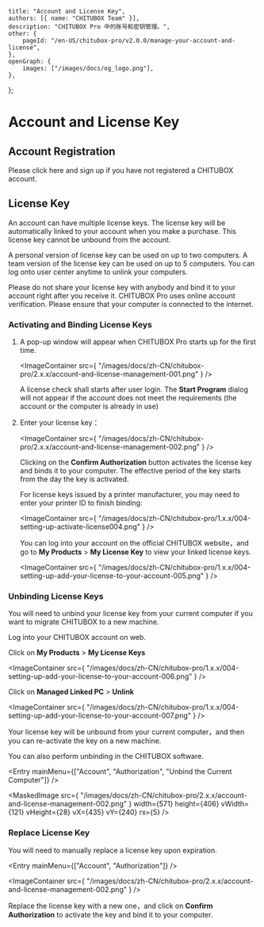 
	title: "Account and License Key",
	authors: [{ name: "CHITUBOX Team" }],
	description: "CHITUBOX Pro 中的账号和密钥管理。",
	other: {
		pageId: "/en-US/chitubox-pro/v2.0.0/manage-your-account-and-license",
	},
	openGraph: {
		images: ["/images/docs/og_logo.png"],
	},
};

# Account and License Key

## Account Registration

Please click<NextLink href="https://cc.chitubox.com/register"> here </NextLink>and sign up if you have not registered a CHITUBOX account.

## License Key

An account can have multiple license keys. The license key will be automatically linked to your account when you make a purchase. This license key cannot be unbound from the account.

A personal version of license key can be used on up to two computers. A team version of the license key can be used on up to 5 computers. You can log onto user center anytime to unlink your computers.

<Admonition type="danger" title="Warning">
	Please do not share your license key with anybody and bind it to your account right after you receive it.
</Admonition>

<Admonition type="note" title="Attention">
	CHITUBOX Pro uses online account verification. Please ensure that your computer is connected to the internet.
</Admonition>

### Activating and Binding License Keys

1. A pop-up window will appear when CHITUBOX Pro starts up for the first time.

    <ImageContainer
    	src={
    		"/images/docs/zh-CN/chitubox-pro/2.x.x/account-and-license-management-001.png"
    	}
    />

    <Admonition type="note" title="Attention">
    	A license check shall starts after user login. The
    	<b>Start Program</b> 
    	dialog will not appear if the account does not meet the requirements (the account or the computer is already in use)
    </Admonition>

1. Enter your license key：

    <ImageContainer
    	src={
    		"/images/docs/zh-CN/chitubox-pro/2.x.x/account-and-license-management-002.png"
    	}
    />

    Clicking on the **Confirm Authorization** button activates the license key and binds it to your computer. The effective period of the key starts from the day the key is activated.

    For license keys issued by a printer manufacturer, you may need to enter your printer ID to finish binding:

    <LicenseCard size={420} />

    <ImageContainer
    	src={
    		"/images/docs/zh-CN/chitubox-pro/1.x.x/004-setting-up-activate-license004.png"
    	}
    />

    You can log into  <NextLink href="https://cc.chitubox.com/login"> your account </NextLink> on the official CHITUBOX website，and go to **My Products** > **My License Key** to view your linked license keys.

    <ImageContainer
    	src={
    		"/images/docs/zh-CN/chitubox-pro/1.x.x/004-setting-up-add-your-license-to-your-account-005.png"
    	}
    />

### Unbinding License Keys

You will need to unbind your license key from your current computer if you want to migrate CHITUBOX to a new machine.

Log into your <NextLink href="https://cc.chitubox.com/login">CHITUBOX account</NextLink> on web.

Click on **My Products** > **My License Keys**

<ImageContainer
	src={
		"/images/docs/zh-CN/chitubox-pro/1.x.x/004-setting-up-add-your-license-to-your-account-006.png"
	}
/>

Click on **Managed Linked PC** > **Unlink**

<ImageContainer
	src={
		"/images/docs/zh-CN/chitubox-pro/1.x.x/004-setting-up-add-your-license-to-your-account-007.png"
	}
/>

Your license key will be unbound from your current computer，and then you can re-activate the key on a new machine.

You can also perform unbinding in the CHITUBOX software.

<Entry mainMenu={["Account", "Authorization", "Unbind the Current Computer"]} />

<MaskedImage
	src={
		"/images/docs/zh-CN/chitubox-pro/2.x.x/account-and-license-management-002.png"
	}
	width={571}
	height={406}
	vWidth={121}
	vHeight={28}
	vX={435}
	vY={240}
	rx={5}
/>

### Replace License Key

You will need to manually replace a license key upon expiration.

<Entry mainMenu={["Account", "Authorization"]} />

<ImageContainer
	src={
		"/images/docs/zh-CN/chitubox-pro/2.x.x/account-and-license-management-002.png"
	}
/>

Replace the license key with a new one，and click on **Confirm Authorization** to activate the key and bind it to your computer.
